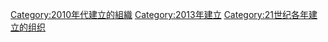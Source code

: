 {{Commons category|Organizations established in 2013}}
{{Cat topic in year|topic=建立的組織|year=2013}}

[[Category:2010年代建立的組織|Category:2010年代建立的組織]]
[[Category:2013年建立|Category:2013年建立]]
[[Category:21世纪各年建立的组织|Category:21世纪各年建立的组织]]